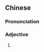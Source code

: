 ==Chinese==
{{zh-forms}}

===Pronunciation===
{{zh-pron
|mn=siāng-khoán
|cat=a
}}

===Adjective===
{{zh-adj}}

# {{lb|zh|Min Nan}} {{zh-alt-form|𫝛款|the [[same]]}}